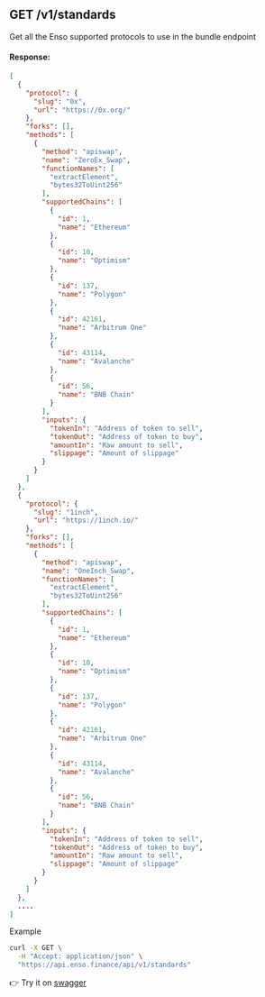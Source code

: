 ## GET /v1/standards

Get all the Enso supported protocols to use in the bundle endpoint

#### Response:

```json
[
  {
    "protocol": {
      "slug": "0x",
      "url": "https://0x.org/"
    },
    "forks": [],
    "methods": [
      {
        "method": "apiswap",
        "name": "ZeroEx_Swap",
        "functionNames": [
          "extractElement",
          "bytes32ToUint256"
        ],
        "supportedChains": [
          {
            "id": 1,
            "name": "Ethereum"
          },
          {
            "id": 10,
            "name": "Optimism"
          },
          {
            "id": 137,
            "name": "Polygon"
          },
          {
            "id": 42161,
            "name": "Arbitrum One"
          },
          {
            "id": 43114,
            "name": "Avalanche"
          },
          {
            "id": 56,
            "name": "BNB Chain"
          }
        ],
        "inputs": {
          "tokenIn": "Address of token to sell",
          "tokenOut": "Address of token to buy",
          "amountIn": "Raw amount to sell",
          "slippage": "Amount of slippage"
        }
      }
    ]
  },
  {
    "protocol": {
      "slug": "1inch",
      "url": "https://1inch.io/"
    },
    "forks": [],
    "methods": [
      {
        "method": "apiswap",
        "name": "OneInch_Swap",
        "functionNames": [
          "extractElement",
          "bytes32ToUint256"
        ],
        "supportedChains": [
          {
            "id": 1,
            "name": "Ethereum"
          },
          {
            "id": 10,
            "name": "Optimism"
          },
          {
            "id": 137,
            "name": "Polygon"
          },
          {
            "id": 42161,
            "name": "Arbitrum One"
          },
          {
            "id": 43114,
            "name": "Avalanche"
          },
          {
            "id": 56,
            "name": "BNB Chain"
          }
        ],
        "inputs": {
          "tokenIn": "Address of token to sell",
          "tokenOut": "Address of token to buy",
          "amountIn": "Raw amount to sell",
          "slippage": "Amount of slippage"
        }
      }
    ]
  },
  ....
]
```

Example

```bash copy
curl -X GET \
  -H "Accept: application/json" \
  "https://api.enso.finance/api/v1/standards"
```

👉 Try it on [swagger](https://api.enso.finance/api#/metadata/StandardsController_standards)
